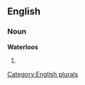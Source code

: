 
==English==

===Noun===
'''Waterloos'''

# {{plural of|[[Waterloo]]}}

[[Category:English plurals]]